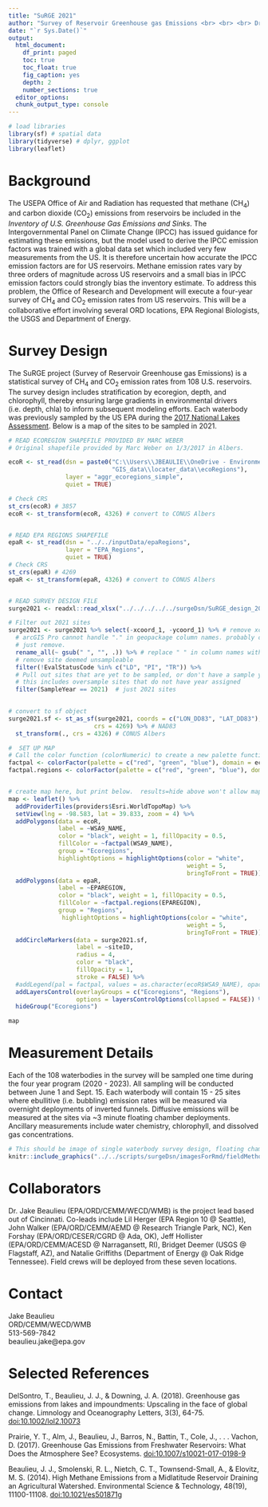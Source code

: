 ```yaml
---
title: "SuRGE 2021"
author: "Survey of Reservoir Greenhouse gas Emissions <br> <br> <br> Dr. Jake Beaulieu"
date: "`r Sys.Date()`"
output:
  html_document:
    df_print: paged
    toc: true
    toc_float: true
    fig_caption: yes
    depth: 2
    number_sections: true
  editor_options: 
  chunk_output_type: console
---
```


```r
# load libraries
library(sf) # spatial data
library(tidyverse) # dplyr, ggplot
library(leaflet)

```



# Background
The USEPA Office of Air and Radiation has requested that methane (CH~4~) and carbon dioxide (CO~2~) emissions from reservoirs be included in the *Inventory of U.S. Greenhouse Gas Emissions and Sinks*.  The Intergovernmental Panel on Climate Change (IPCC) has issued guidance for estimating these emissions, but the model used to derive the IPCC emission factors was trained with a global data set which included very few measurements from the US.  It is therefore uncertain how accurate the IPCC emission factors are for US reservoirs.  Methane emission rates vary by three orders of magnitude across US reservoirs and a small bias in IPCC emission factors could strongly bias the inventory estimate.
To address this problem, the Office of Research and Development will execute a four-year survey of CH~4~ and CO~2~ emission rates from US reservoirs.  This will be a collaborative effort involving several ORD locations, EPA Regional Biologists, the USGS and Department of Energy.


# Survey Design

The SuRGE project (Survey of Reservoir Greenhouse gas Emissions) is a statistical survey of CH~4~ and CO~2~ emission rates from 108 U.S. reservoirs.  The survey design includes stratification by ecoregion, depth, and chlorophyll, thereby ensuring large gradients in environmental drivers (i.e. depth, chla) to inform subsequent modeling efforts.  Each waterbody was previously sampled by the US EPA during the [2017 National Lakes Assessment](https://www.epa.gov/national-aquatic-resource-surveys).  Below is a map of the sites to be sampled in  2021.

```r

# READ ECOREGION SHAPEFILE PROVIDED BY MARC WEBER
# Original shapefile provided by Marc Weber on 1/3/2017 in Albers.

ecoR <- st_read(dsn = paste0("C:\\Users\\JBEAULIE\\OneDrive - Environmental Protection Agency (EPA)\\",
                             "GIS_data\\locater_data\\ecoRegions"),
                layer = "aggr_ecoregions_simple",
                quiet = TRUE)

# Check CRS
st_crs(ecoR) # 3857
ecoR <- st_transform(ecoR, 4326) # convert to CONUS Albers


# READ EPA REGIONS SHAPEFILE
epaR <- st_read(dsn = "../../inputData/epaRegions",
                layer = "EPA_Regions",
                quiet = TRUE)
# Check CRS
st_crs(epaR) # 4269
epaR <- st_transform(epaR, 4326) # convert to CONUS Albers


# READ SURVEY DESIGN FILE
surge2021 <- readxl::read_xlsx("../../../../../surgeDsn/SuRGE_design_20191206_eval_status.xlsx")

# Filter out 2021 sites
surge2021 <- surge2021 %>% select(-xcoord_1, -ycoord_1) %>% # remove xcoord and ycoord, holdover from Tony's .shp
  # arcGIS Pro cannot handle "." in geopackage column names. probably can't handle " " either.
  # just remove.
  rename_all(~ gsub(" ", "", .)) %>% # replace " " in column names with ""
  # remove site deemed unsampleable
  filter(!EvalStatusCode %in% c("LD", "PI", "TR")) %>%
  # Pull out sites that are yet to be sampled, or don't have a sample year yet assigned
  # this includes oversample sites that do not have year assigned
  filter(SampleYear == 2021)  # just 2021 sites
         

# convert to sf object
surge2021.sf <- st_as_sf(surge2021, coords = c("LON_DD83", "LAT_DD83"), 
                        crs = 4269) %>% # NAD83
  st_transform(., crs = 4326) # CONUS Albers

#  SET UP MAP
# Call the color function (colorNumeric) to create a new palette function 
factpal <- colorFactor(palette = c("red", "green", "blue"), domain = ecoR$WSA9_NAME) # ecoregions
factpal.regions <- colorFactor(palette = c("red", "green", "blue"), domain = epaR$EPAREGION) # ecoregions


# create map here, but print below.  results=hide above won't allow map to show here
map <- leaflet() %>%
  addProviderTiles(providers$Esri.WorldTopoMap) %>%
  setView(lng = -98.583, lat = 39.833, zoom = 4) %>%
  addPolygons(data = ecoR, 
              label = ~WSA9_NAME,
              color = "black", weight = 1, fillOpacity = 0.5,
              fillColor = ~factpal(WSA9_NAME),
              group = "Ecoregions",
              highlightOptions = highlightOptions(color = "white",
                                                  weight = 5,
                                                  bringToFront = TRUE)) %>%
  addPolygons(data = epaR,
              label = ~EPAREGION,
              color = "black", weight = 1, fillOpacity = 0.5,
              fillColor = ~factpal.regions(EPAREGION),
              group = "Regions",
               highlightOptions = highlightOptions(color = "white",
                                                  weight = 5,
                                                  bringToFront = TRUE)) %>%
  addCircleMarkers(data = surge2021.sf,
                   label = ~siteID,
                   radius = 4, 
                   color = "black", 
                   fillOpacity = 1, 
                   stroke = FALSE) %>%
  #addLegend(pal = factpal, values = as.character(ecoR$WSA9_NAME), opacity = 0.5, title = "Ecoregion") %>%
  addLayersControl(overlayGroups = c("Ecoregions", "Regions"),
                   options = layersControlOptions(collapsed = FALSE)) %>%
  hideGroup("Ecoregions")

```


```r
map


```
  


# Measurement Details
Each of the 108 waterbodies in the survey will be sampled one time during the four year program (2020 - 2023). All sampling will be conducted between June 1 and Sept. 15.  Each waterbody will contain 15 - 25 sites where ebullitive (i.e. bubbling) emission rates will be measured via overnight deployments of inverted funnels.  Diffusive emissions will be measured at the sites via ~3 minute floating chamber deployments.  Ancillary measurements include water chemistry, chlorophyll, and dissolved gas concentrations.  

```r
# This should be image of single waterbody survey design, floating chamber, and inverted funnel.
knitr::include_graphics("../../scripts/surgeDsn/imagesForRmd/fieldMethods.PNG")
```


# Collaborators
Dr. Jake Beaulieu (EPA/ORD/CEMM/WECD/WMB) is the project lead based out of Cincinnati.  Co-leads include Lil Herger (EPA Region 10 @ Seattle), John Walker (EPA/ORD/CEMM/AEMD @ Research Triangle Park, NC), Ken Forshay (EPA/ORD/CESER/CGRD @ Ada, OK), Jeff Hollister (EPA/ORD/CEMM/ACESD @ Narragansett, RI), Bridget Deemer (USGS @ Flagstaff, AZ), and Natalie Griffiths (Department of Energy @ Oak Ridge Tennessee).  Field crews will be deployed from these seven locations.  

# Contact
Jake Beaulieu  
ORD/CEMM/WECD/WMB  
513-569-7842  
beaulieu.jake@epa.gov

# Selected References

DelSontro, T., Beaulieu, J. J., & Downing, J. A. (2018). Greenhouse gas emissions from lakes and impoundments: Upscaling in the face of global change. Limnology and Oceanography Letters, 3(3), 64-75. [doi:10.1002/lol2.10073](https://aslopubs.onlinelibrary.wiley.com/doi/pdf/10.1002/lol2.10073)  

Prairie, Y. T., Alm, J., Beaulieu, J., Barros, N., Battin, T., Cole, J., . . . Vachon, D. (2017). Greenhouse Gas Emissions from Freshwater Reservoirs: What Does the Atmosphere See? Ecosystems. [doi:10.1007/s10021-017-0198-9](https://link.springer.com/content/pdf/10.1007%2Fs10021-017-0198-9.pdf)  

Beaulieu, J. J., Smolenski, R. L., Nietch, C. T., Townsend-Small, A., & Elovitz, M. S. (2014). High Methane Emissions from a Midlatitude Reservoir Draining an Agricultural Watershed. Environmental Science & Technology, 48(19), 11100-11108. [doi:10.1021/es501871g](http://pubs.acs.org/doi/pdfplus/10.1021/es501871g)